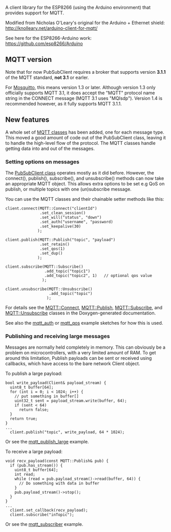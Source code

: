 A client library for the ESP8266 (using the Arduino environment) that provides support for MQTT.

Modified from Nicholas O'Leary's original for the Arduino + Ethernet shield: http://knolleary.net/arduino-client-for-mqtt/

See here for the ESP8266-Arduino work: https://github.com/esp8266/Arduino

== MQTT version ==

Note that for now PubSubClient requires a broker that supports version '''3.1.1''' of the MQTT standard, '''not 3.1''' or earler.

For [http://mosquitto.org/ Mosquitto], this means version 1.3 or later. Although version 1.3 only officially supports MQTT 3.1,  it does accept the "MQTT" protocol name string in the CONNECT message (MQTT 3.1 uses "MQIsdp"). Version 1.4 is recommended however, as it fully supports MQTT 3.1.1.

== New features==

A whole set of [http://imroy.github.io/pubsubclient/namespaceMQTT.html MQTT classes] has been added, one for each message type. This moved a good amount of code out of the PubSubClient class, leaving it to handle the high-level flow of the protocol. The MQTT classes handle getting data into and out of the messages.

=== Setting options on messages ===

The [http://imroy.github.io/pubsubclient/classPubSubClient.html PubSubClient class] operates mostly as it did before. However, the connect(), publish(), subscribe(), and unsubscribe() methods can now take an appropriate MQTT object. This allows extra options to be set e.g QoS on publish, or multiple topics with one (un)subscribe message.

You can use the MQTT classes and their chainable setter methods like this:

 client.connect(MQTT::Connect("clientId")
                .set_clean_session()
                .set_will("status", "down")
                .set_auth("username", "password)
                .set_keepalive(30)
               );

 client.publish(MQTT::Publish("topic", "payload")
                .set_retain()
                .set_qos(1)
                .set_dup()
               );

 client.subscribe(MQTT::Subscribe()
                  .add_topic("topic1")
                  .add_topic("topic2", 1)	// optional qos value
                 );

 client.unsubscribe(MQTT::Unsubscribe()
                    .add_topic("topic")
                   );

For details see the [http://imroy.github.io/pubsubclient/classMQTT_1_1Connect.html MQTT::Connect], [http://imroy.github.io/pubsubclient/classMQTT_1_1Publish.html MQTT::Publish], [http://imroy.github.io/pubsubclient/classMQTT_1_1Subscribe.html MQTT::Subscribe], and [http://imroy.github.io/pubsubclient/classMQTT_1_1Unsubscribe.html MQTT::Unsubscribe] classes in the Doxygen-generated documentation.

See also the [[examples/mqtt_auth/mqtt_auth.ino|mqtt_auth]] or [[examples/mqtt_qos/mqtt_qos.ino|mqtt_qos]] example sketches for how this is used.

=== Publishing and receiving large messages ===

Messages are normally held completely in memory. This can obviously be a problem on microcontrollers, with a very limited amount of RAM. To get around this limitation, Publish payloads can be sent or received using callbacks, which have access to the bare network Client object.

To publish a large payload:
 bool write_payload(Client& payload_stream) {
   uint8_t buffer[64];
   for (int i = 0; i < 1024; i++) {
     // put something in buffer[]
     uint32_t sent = payload_stream.write(buffer, 64);
     if (sent < 64)
       return false;
   }
   return true;
 }
 ...
   client.publish("topic", write_payload, 64 * 1024);

Or see the [[examples/mqtt_publish_large/mqtt_publish_large.ino|mqtt_publish_large]] example.

To receive a large payload:
 void recv_payload(const MQTT::Publish& pub) {
   if (pub.has_stream()) {
     uint8_t buffer[64];
     int read;
     while (read = pub.payload_stream()->read(buffer, 64)) {
       // Do something with data in buffer
     }
     pub.payload_stream()->stop();
   }
 }
 ...
   client.set_callback(recv_payload);
   client.subscribe("inTopic");

Or see the [[examples/mqtt_subscriber/mqtt_subscriber.ino|mqtt_subscriber]] example.
